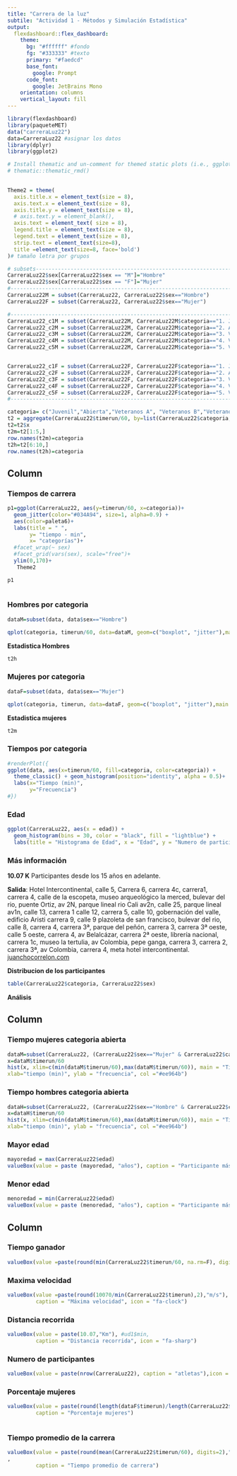 ```yaml
---
title: "Carrera de la luz"
subtile: "Actividad 1 - Métodos y Simulación Estadística"
output: 
  flexdashboard::flex_dashboard:
    theme:
      bg: "#ffffff" #fondo
      fg: "#333333" #texto
      primary: "#faedcd"
      base_font:
        google: Prompt
      code_font:
        google: JetBrains Mono
    orientation: columns
    vertical_layout: fill
---
```


```r
library(flexdashboard)
library(paqueteMET)
data("carreraLuz22")
data=CarreraLuz22 #asignar los datos
library(dplyr)
library(ggplot2)

# Install thematic and un-comment for themed static plots (i.e., ggplot2)
# thematic::thematic_rmd()

  
Theme2 = theme(
  axis.title.x = element_text(size = 8),
  axis.text.x = element_text(size = 8),
  axis.title.y = element_text(size = 8),
  # axis.text.y = element_blank(),
  axis.text = element_text( size = 8),
  legend.title = element_text(size = 8),
  legend.text = element_text(size = 8),  
  strip.text = element_text(size=8),
  title =element_text(size=8, face='bold')
)# tamaño letra por grupos

# subsets-----------------------------------------------------------------------
CarreraLuz22$sex[CarreraLuz22$sex == "M"]="Hombre"
CarreraLuz22$sex[CarreraLuz22$sex == "F"]="Mujer"
#-------------------------------------------------------------------------------
CarreraLuz22M = subset(CarreraLuz22, CarreraLuz22$sex=="Hombre")
CarreraLuz22F = subset(CarreraLuz22, CarreraLuz22$sex=="Mujer")

#-------------------------------------------------------------------------------
CarreraLuz22_c1M = subset(CarreraLuz22M, CarreraLuz22M$categoria=="1. Juvenil")
CarreraLuz22_c2M = subset(CarreraLuz22M, CarreraLuz22M$categoria=="2. Abierta")
CarreraLuz22_c3M = subset(CarreraLuz22M, CarreraLuz22M$categoria=="3. Veteranos A")
CarreraLuz22_c4M = subset(CarreraLuz22M, CarreraLuz22M$categoria=="4. Veteranos B")
CarreraLuz22_c5M = subset(CarreraLuz22M, CarreraLuz22M$categoria=="5. Veteranos C")


CarreraLuz22_c1F = subset(CarreraLuz22F, CarreraLuz22F$categoria=="1. Juvenil")
CarreraLuz22_c2F = subset(CarreraLuz22F, CarreraLuz22F$categoria=="2. Abierta")
CarreraLuz22_c3F = subset(CarreraLuz22F, CarreraLuz22F$categoria=="3. Veteranos A")
CarreraLuz22_c4F = subset(CarreraLuz22F, CarreraLuz22F$categoria=="4. Veteranos B")
CarreraLuz22_c5F = subset(CarreraLuz22F, CarreraLuz22F$categoria=="5. Veteranos C")
#-------------------------------------------------------------------------------

categoria= c("Juvenil","Abierta","Veteranos A", "Veteranos B","Veteranos C")
t2 = aggregate(CarreraLuz22$timerun/60, by=list(CarreraLuz22$categoria,CarreraLuz22$sex), FUN= summary)
t2=t2$x
t2m=t2[1:5,] 
row.names(t2m)=categoria
t2h=t2[6:10,] 
row.names(t2h)=categoria
```

Column {data-width=550 .tabset}
-----------------------------------------------------------------------

### Tiempos de carrera

```r
p1=ggplot(CarreraLuz22, aes(y=timerun/60, x=categoria))+
  geom_jitter(color="#034A94", size=1, alpha=0.9) +
  aes(color=paleta6)+
  labs(title = " ",
       y= "tiempo - min",
       x= "categorías")+ 
  #facet_wrap(~ sex)
  #facet_grid(vars(sex), scale="free")+
  ylim(0,170)+
   Theme2

p1
  
```

### Hombres por categoria

```r
dataM=subset(data, data$sex=="Hombre")

qplot(categoria, timerun/60, data=dataM, geom=c("boxplot", "jitter"),main = "Tiempo de carreras de hombres por categoría",xlab="Categoria",ylab = "Tiempo(min)",col = categoria)
```
**Estadistica Hombres**

```r
t2h
```



### Mujeres por categoria

```r
dataF=subset(data, data$sex=="Mujer")

qplot(categoria, timerun, data=dataF, geom=c("boxplot", "jitter"),main = "Tiempo de carreras de mujeres por categoría",xlab="Categoria",ylab = "Tiempo(min)",col = categoria)
```
**Estadistica mujeres**

```r
t2m
```

### Tiempos por categoria

```r
#renderPlot({
ggplot(data, aes(x=timerun/60, fill=categoria, color=categoria)) +
  theme_classic() + geom_histogram(position="identity", alpha = 0.5)+
  labs(x="Tiempo (min)", 
       y="Frecuencia") 
#})
```

### Edad

```r
ggplot(CarreraLuz22, aes(x = edad)) + 
  geom_histogram(bins = 30, color = "black", fill = "lightblue") +
  labs(title = "Histograma de Edad", x = "Edad", y = "Numero de participantes")
```

### Más información

**10.07 K** Participantes desde los 15 años en adelante.

**Salida**: Hotel Intercontinental, calle 5, Carrera 6, carrera 4c, carrera1, carrera 4, calle de la escopeta, museo arqueológico la merced, bulevar del rio, puente Ortiz, av 2N, parque lineal rio Cali av2n, calle 25, parque lineal av1n, calle 13, carrera 1 calle 12, carrera 5, calle 10, gobernación del valle, edificio Aristi carrera 9, calle 9 plazoleta de san francisco, bulevar del rio, calle 8, carrera 4, carrera 3ª, parque del peñón, carrera 3, carrera 3ª oeste, calle 5 oeste, carrera 4, av Belalcázar, carrera 2ª oeste, librería nacional, carrera 1c, museo la tertulia, av Colombia, pepe ganga, carrera 3, carrera 2, carrera 3ª, av Colombia, carrera 4, meta hotel intercontinental. [juanchocorrelon.com](https://juanchocorrelon.com/intercontinental-10k-luz-2022/#10k)

**Distribucion de los participantes**
```r
table(CarreraLuz22$categoria, CarreraLuz22$sex)
```

**Análisis**


Column {data-width=250}
-----------------------------------------------------------------------

  
### Tiempo mujeres categoria abierta

```r
dataM=subset(CarreraLuz22, (CarreraLuz22$sex=="Mujer" & CarreraLuz22$categoria=="2. Abierta")) # dataset de mujeres
x=dataM$timerun/60
hist(x, xlim=c(min(dataM$timerun/60),max(dataM$timerun/60)), main = "Tiempos mujeres categoría abierta",
xlab="tiempo (min)", ylab = "frecuencia", col ="#ee964b")
```

### Tiempo hombres categoria abierta

```r
dataH=subset(CarreraLuz22, (CarreraLuz22$sex=="Hombre" & CarreraLuz22$categoria=="2. Abierta")) # dataset de hombres
x=dataH$timerun/60
hist(x, xlim=c(min(dataM$timerun/60),max(dataM$timerun/60)), main = "Tiempos hombres categoría abierta",
xlab="tiempo (min)", ylab = "frecuencia", col ="#ee964b")
```

### Mayor edad

```r
mayoredad = max(CarreraLuz22$edad)
valueBox(value = paste (mayoredad, "años"), caption = "Participante más adulto")
```

### Menor edad

```r
menoredad = min(CarreraLuz22$edad)
valueBox(value = paste (menoredad, "años"), caption = "Participante más joven")
```

Column {data-width=200}
-----------------------------------------------------------------------

### Tiempo ganador

```r
valueBox(value =paste(round(min(CarreraLuz22$timerun/60, na.rm=F), digits=1),"min"),caption = "Tiempo ganador", icon = "fa-thumbs-up")
```

### Maxima velocidad

```r
valueBox(value =paste(round(10070/min(CarreraLuz22$timerun),2),"m/s"), # ud1$cierre, 
         caption = "Máxima velocidad", icon = "fa-clock")
```
### Distancia recorrida

```r
valueBox(value = paste(10.07,"Km"), #ud1$min, 
         caption = "Distancia recorrida", icon = "fa-sharp")
```

### Numero de participantes

```r
valueBox(value = paste(nrow(CarreraLuz22), caption = "atletas"),icon = "fa-users") 
```

### Porcentaje mujeres

```r
valueBox(value = paste(round(length(dataF$timerun)/length(CarreraLuz22$timerun)*100,2),"%"), 
         caption = "Porcentaje mujeres")  
         
```

### Tiempo promedio de la carrera

```r
valueBox(value = paste(round(mean(CarreraLuz22$timerun/60), digits=2),"min")
, 
         caption = "Tiempo promedio de carrera")
```
